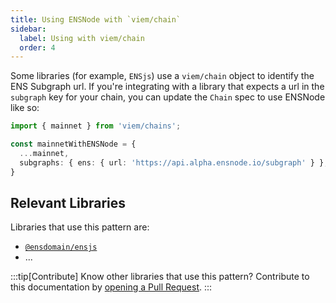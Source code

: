 ```yaml
---
title: Using ENSNode with `viem/chain`
sidebar:
  label: Using with viem/chain
  order: 4
---
```


Some libraries (for example, `ENSjs`) use a `viem/chain` object to identify the ENS Subgraph url. If you're integrating with a library that expects a url in the `subgraph` key for your chain, you can update the `Chain` spec to use ENSNode like so:

```ts
import { mainnet } from 'viem/chains';

const mainnetWithENSNode = {
  ...mainnet,
  subgraphs: { ens: { url: 'https://api.alpha.ensnode.io/subgraph' } },
}
```

## Relevant Libraries

Libraries that use this pattern are:
- [`@ensdomain/ensjs`](https://github.com/ensdomains/ensjs)
- ...

:::tip[Contribute]
Know other libraries that use this pattern? Contribute to this documentation by [opening a Pull Request](https://github.com/namehash/ensnode).
:::
